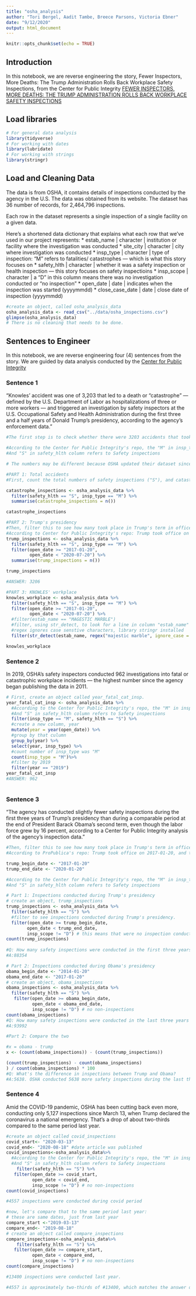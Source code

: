 ```yaml
---
title: "osha_analysis"
author: "Tori Bergel, Aadit Tambe, Breece Parsons, Victoria Ebner"
date: "9/12/2020"
output: html_document
---
```


```r
knitr::opts_chunk$set(echo = TRUE)
```

## Introduction 
In this notebook, we are reverse engineering the story, Fewer Inspectors, More Deaths: The Trump Administration Rolls Back Workplace Safety Inspections, from the Center for Public Integrity [FEWER INSPECTORS, MORE DEATHS: THE TRUMP ADMINISTRATION ROLLS BACK WORKPLACE SAFETY INSPECTIONS](https://publicintegrity.org/politics/system-failure/deaths-cutbacks-workplace-safety-inspections-osha/)

## Load libraries
```r
# For general data analysis
library(tidyverse)
# For working with dates 
library(lubridate)
# For working with strings
library(stringr)
```

## Load and Cleaning Data

The data is from OSHA, it contains details of inspections conducted by the agency in the U.S. The data was obtained from its website. The dataset has 36 number of records, for 2,464,796 inspections.

Each row in the dataset represents a single inspection of a single facility on a given data.

Here's a shortened data dictionary that explains what each row that we've used in our project represents:
* estab_name | character | institution or facility where the investigation was conducted
* site_city | character | city where investigation was conducted
* insp_type | character | type of inspection: "M" refers to fatalities/ catastrophes — which is what this story focuses on
* safety_hlth | character | whether it was a safety inspection or health inspection — this story focuses on safety inspectioins
* insp_scope | character | a "D" in this column means there was no investigation conducted or "no inspection"
* open_date | date | indicates when the inspection was started (yyyymmdd)
* close_case_date | date | close date of inspection (yyyymmdd)

```r
#create an object, called osha_analysis_data
osha_analysis_data <- read_csv("../data/osha_inspections.csv")
glimpse(osha_analysis_data)
# There is no cleaning that needs to be done.

```

## Sentences to Engineer
In this notebook, we are reverse engineering four (4) sentences from the story. We are guided by data analysis conducted by the [Center for Public Integrity](https://github.com/PublicI/osha-fatality-inspections)

### Sentence 1

"Knowles’ accident was one of 3,203 that led to a death or “catastrophe” — defined by the U.S. Department of Labor as hospitalizations of three or more workers — and triggered an investigation by safety inspectors at the U.S. Occupational Safety and Health Administration during the first three and a half years of Donald Trump’s presidency, according to the agency’s enforcement data."

```r

#The first step is to check whether there were 3203 accidents that took place during the first three and a half years of Trump's presidency. The next step is to see if Knowles' company was listed in the 3203 accidents.

#According to the Center for Public Integrity's repo, the "M" in insp_type refers to fatalities/ catastrophes 
#And "S" in safety_hlth column refers to Safety inspections

# The numbers may be different because OSHA updated their dataset since the time this story was published.

#PART 1: Total accidents
#First, count the total numbers of safety inspections ("S"), and catastrophes ("M")

catastrophe_inspections <- osha_analysis_data %>%
  filter(safety_hlth == "S", insp_type == "M") %>%
  summarise(catastrophe_inspections = n())

catastrophe_inspections

#PART 2: Trump's presidency
#Then, filter this to see how many took place in Trump's term in office -- first 3.5 years
#According to Center for Public Integrity's repo: Trump took office on 2017-01-20, and the 3.5-year period ended on 2020-07-20.
trump_inspections <- osha_analysis_data %>%
  filter(safety_hlth == "S", insp_type == "M") %>%
  filter(open_date >= "2017-01-20",
         open_date < "2020-07-20") %>%
  summarise(trump_inspections = n())

trump_inspections

#ANSWER: 3206

#PART 3: KNOWLES' workplace
knowles_workplace <- osha_analysis_data %>%
  filter(safety_hlth == "S", insp_type == "M") %>%
  filter(open_date >= "2017-01-20",
         open_date < "2020-07-20") %>%
  #filter(estab_name == "MAGESTIC MARBLE")
  #filter, using str_detect, to look for a line in column "estab_name"
  #regex ignores case senstive characters, library stringr installed
  filter(str_detect(estab_name, regex("majestic marble", ignore_case = TRUE)))

knowles_workplace
```

### Sentence 2 

In 2019, OSHA’s safety inspectors conducted 962 investigations into fatal or catastrophic workplace incidents — the highest number since the agency began publishing the data in 2011.

```r
# First, create an object called year_fatal_cat_insp.
year_fatal_cat_insp <- osha_analysis_data %>%
  #According to the Center for Public Integrity's repo, the "M" in insp_type refers to fatalities/ catastrophes 
  #And "S" in safety_hlth column refers to Safety inspections
  filter(insp_type == "M", safety_hlth == "S") %>%
  #create a new column, year
  mutate(year = year(open_date)) %>%
  #group by that culumn
  group_by(year) %>%
  select(year, insp_type) %>%
  #count number of insp_type was "M"
  count(insp_type = "M")%>%
  #filter by 2019
  filter(year == "2019")
year_fatal_cat_insp
#ANSWER: 962
  
```

### Sentence 3

"The agency has conducted slightly fewer safety inspections during the first three years of Trump’s presidency than during a comparable period at the end of President Barack Obama’s second term, even though the labor force grew by 16 percent, according to a Center for Public Integrity analysis of the agency’s inspection data."

```r
#Then, filter this to see how many took place in Trump's term in office -- first 3.5 years
#According to ProPublica's repo: Trump took office on 2017-01-20, and the 3.5-year period ended on 2020-07-20.

trump_begin_date <- "2017-01-20"
trump_end_date <- "2020-01-20"

#According to the Center for Public Integrity's repo, the "M" in insp_type refers to fatalities/ catastrophes 
#And "S" in safety_hlth column refers to Safety inspections

# Part 1: Inspections conducted during Trump's presidency
# create an object, trump_inspections
trump_inspections <- osha_analysis_data %>%
  filter(safety_hlth == "S") %>%
  #filter to see inspections conducted during Trump's presidency.
  filter(open_date >= trump_begin_date,
        open_date < trump_end_date,
        insp_scope != "D") # this means that were no inspection conducted
count(trump_inspections)
  
#Q: How many safety inspections were conducted in the first three years of Trump's presidency?
#A:88354

# Part 2: Inspections conducted during Obama's presidency
obama_begin_date <- "2014-01-20"
obama_end_date <- "2017-01-20"
# create an object, obama_inspections
obama_inspections <- osha_analysis_data %>%
  filter(safety_hlth == "S") %>%
   filter(open_date >= obama_begin_date,
          open_date < obama_end_date,
          insp_scope != "D") # no non-inspections
count(obama_inspections)
#Q: How many safety inspections were conducted in the last three years of Obama's second term?
#A:93992

#Part 2: Compare the two

#x = obama - trump
x <- (count(obama_inspections)) - (count(trump_inspections))

(count(trump_inspections) - count(obama_inspections)
) / count(obama_inspections) * 100
#Q: What's the difference in inspections between Trump and Obama?
#A:5638. OSHA conducted 5638 more safety inspections during the last three years of Obama's second term than in the first three years of Trump's presidency. A slightly larger amount.
```

### Sentence 4

Amid the COVID-19 pandemic, OSHA has been cutting back even more, conducting only 5,127 inspections since March 13, when Trump declared the coronavirus a national emergency. That’s a drop of about two-thirds compared to the same period last year.

```r
#create an object called covid_inspections
covid_start<- "2020-03-13"
covid_end<- "2020-08-18" #date article was published
covid_inspections<-osha_analysis_data%>%
  #According to the Center for Public Integrity's repo, the "M" in insp_type refers to fatalities/ catastrophes 
  #And "S" in safety_hlth column refers to Safety inspections
    filter(safety_hlth == "S") %>%
   filter(open_date >= covid_start,
          open_date < covid_end,
          insp_scope != "D") # no non-inspections
count(covid_inspections)

#4557 inspections were conducted during covid period 

#now, let's compare that to the same period last year:
# these are same dates, just from last year
compare_start <-"2019-03-13"
compare_end<- "2019-08-18" 
# create an object called compare_inspections
compare_inspections<-osha_analysis_data%>%
    filter(safety_hlth == "S") %>%
   filter(open_date >= compare_start,
          open_date < compare_end,
          insp_scope != "D") # no non-inspections
count(compare_inspections)

#13400 inspections were conducted last year.

#4557 is approximately two-thirds of #13400, which matches the answer derived by the Center for Public Integrity.


```

